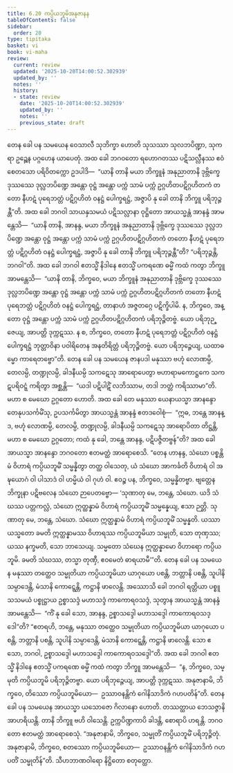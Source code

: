 ```yaml
---
title: 6.20 ကပ္ပိယဘူမိအနုဇာနန
tableOfContents: false
sidebar:
  order: 20
type: tipitaka
basket: vi
book: vi-maha
review:
  current: review
  updated: '2025-10-20T14:00:52.302939'
  updated_by: ''
  notes: ''
  history:
  - state: review
    date: '2025-10-20T14:00:52.302939'
    updated_by: ''
    notes: ''
    previous_state: draft
---
```



<DynamicBreadcrumb />


<ReviewStatus review={frontmatter.review} showDetails={true} />

<HypothesisAnnotation frontmatter={frontmatter} />

<Division number="295" book="vi-maha" e="ch" v="3" p="335">

<Paragraph number="1334" book="vi-maha">
တေန ခေါ ပန သမယေန ဝေသာလီ သုဘိက္ခာ ဟောတိ သုသဿာ သုလဘပိဏ္ဍာ, သုကရာ ဥဉ္ဆေန ပဂ္ဂဟေန ယာပေတုံ. အထ ခေါ ဘဂဝတော ရဟောဂတဿ ပဋိသလ္လီနဿ ဧဝံ စေတသော ပရိဝိတက္ကော ဥဒပါဒိ—  “ယာနိ တာနိ မယာ ဘိက္ခူနံ အနုညာတာနိ ဒုဗ္ဘိက္ခေ ဒုဿဿေ ဒုလ္လဘပိဏ္ဍေ အန္တော ဝုဋ္ဌံ အန္တော ပက္ကံ သာမံ ပက္ကံ ဥဂ္ဂဟိတပဋိဂ္ဂဟိတကံ တတော နီဟဋံ ပုရေဘတ္တံ ပဋိဂ္ဂဟိတံ ဝနဋ္ဌံ ပေါက္ခရဋ္ဌံ, အဇ္ဇာပိ နု ခေါ တာနိ ဘိက္ခူ ပရိဘုဉ္ဇန္တီ”တိ. အထ ခေါ ဘဂဝါ သာယနှသမယံ ပဋိသလ္လာနာ ဝုဋ္ဌိတော အာယသ္မန္တံ အာနန္ဒံ အာမန္တေသိ—  “ယာနိ တာနိ, အာနန္ဒ, မယာ ဘိက္ခူနံ အနုညာတာနိ ဒုဗ္ဘိက္ခေ ဒုဿဿေ ဒုလ္လဘပိဏ္ဍေ အန္တော ဝုဋ္ဌံ အန္တော ပက္ကံ သာမံ ပက္ကံ ဥဂ္ဂဟိတပဋိဂ္ဂဟိတကံ တတော နီဟဋံ ပုရေဘတ္တံ ပဋိဂ္ဂဟိတံ ဝနဋ္ဌံ ပေါက္ခရဋ္ဌံ, အဇ္ဇာပိ နု ခေါ တာနိ ဘိက္ခူ ပရိဘုဉ္ဇန္တီ”တိ? “ပရိဘုဉ္ဇန္တိ, ဘဂဝါ”တိ.
</Paragraph>

<Paragraph number="1335" book="vi-maha">
အထ ခေါ ဘဂဝါ ဧတသ္မိံ နိဒါနေ ဧတသ္မိံ ပကရဏေ ဓမ္မိံ ကထံ ကတွာ ဘိက္ခူ အာမန္တေသိ—  “ယာနိ တာနိ, ဘိက္ခဝေ, မယာ ဘိက္ခူနံ အနုညာတာနိ ဒုဗ္ဘိက္ခေ ဒုဿဿေ ဒုလ္လဘပိဏ္ဍေ အန္တော ဝုဋ္ဌံ အန္တော ပက္ကံ သာမံ ပက္ကံ ဥဂ္ဂဟိတပဋိဂ္ဂဟိတကံ တတော နီဟဋံ ပုရေဘတ္တံ ပဋိဂ္ဂဟိတံ ဝနဋ္ဌံ ပေါက္ခရဋ္ဌံ, တာနာဟံ အဇ္ဇတဂ္ဂေ ပဋိက္ခိပါမိ. န, ဘိက္ခဝေ, အန္တော ဝုဋ္ဌံ အန္တော ပက္ကံ သာမံ ပက္ကံ ဥဂ္ဂဟိတပဋိဂ္ဂဟိတကံ ပရိဘုဉ္ဇိတဗ္ဗံ. ယော ပရိဘုဉ္ဇေယျ, အာပတ္တိ ဒုက္ကဋဿ. န စ, ဘိက္ခဝေ, တတော နီဟဋံ ပုရေဘတ္တံ ပဋိဂ္ဂဟိတံ ဝနဋ္ဌံ ပေါက္ခရဋ္ဌံ ဘုတ္တာဝိနာ ပဝါရိတေန အနတိရိတ္တံ ပရိဘုဉ္ဇိတဗ္ဗံ. ယော ပရိဘုဉ္ဇေယျ, ယထာဓမ္မော ကာရေတဗ္ဗော”တိ.
</Paragraph>

<Paragraph number="1336" book="vi-maha">
တေန ခေါ ပန သမယေန ဇာနပဒါ မနုဿာ ဗဟုံ လောဏမ္ပိ, တေလမ္ပိ, တဏ္ဍုလမ္ပိ, ခါဒနီယမ္ပိ သကဋေသု အာရောပေတွာ ဗဟာရာမကောဋ္ဌကေ သကဋပရိဝဋ္ဋံ ကရိတွာ အစ္ဆန္တိ—  “ယဒါ ပဋိပါဋိံ လဘိဿာမ, တဒါ ဘတ္တံ ကရိဿာမာ”တိ. မဟာ စ မေဃော ဥဂ္ဂတော ဟောတိ. အထ ခေါ တေ မနုဿာ ယေနာယသ္မာ အာနန္ဒော တေနုပသင်္ကမိံသု, ဥပသင်္ကမိတွာ အာယသ္မန္တံ အာနန္ဒံ ဧတဒဝေါစုံ—  “ဣဓ, ဘန္တေ အာနန္ဒ, ဗဟုံ လောဏမ္ပိ, တေလမ္ပိ, တဏ္ဍုလမ္ပိ, ခါဒနီယမ္ပိ သကဋေသု အာရောပိတာ တိဋ္ဌန္တိ, မဟာ စ မေဃော ဥဂ္ဂတော; ကထံ နု ခေါ, ဘန္တေ အာနန္ဒ, ပဋိပဇ္ဇိတဗ္ဗန်”တိ? အထ ခေါ အာယသ္မာ အာနန္ဒော ဘဂဝတော ဧတမတ္ထံ အာရောစေသိ. “တေန ဟာနန္ဒ, သံဃော ပစ္စန္တိမံ ဝိဟာရံ ကပ္ပိယဘူမိံ သမ္မန္နိတွာ တတ္ထ ဝါသေတု, ယံ သံဃော အာကင်္ခတိ ဝိဟာရံ ဝါ အဍ္ဎယောဂံ ဝါ ပါသာဒံ ဝါ ဟမ္မိယံ ဝါ ဂုဟံ ဝါ. ဧဝဉ္စ ပန, ဘိက္ခဝေ, သမ္မန္နိတဗ္ဗာ. ဗျတ္တေန ဘိက္ခုနာ ပဋိဗလေန သံဃော ဉာပေတဗ္ဗော—
</Paragraph>

<Paragraph number="1337" book="vi-maha">
‘သုဏာတု မေ, ဘန္တေ, သံဃော. ယဒိ သံဃဿ ပတ္တကလ္လံ, သံဃော ဣတ္ထန္နာမံ ဝိဟာရံ ကပ္ပိယဘူမိံ သမ္မန္နေယျ, ဧသာ ဉတ္တိ.
</Paragraph>

<Paragraph number="1338" book="vi-maha">
သုဏာတု မေ, ဘန္တေ, သံဃော. သံဃော ဣတ္ထန္နာမံ ဝိဟာရံ ကပ္ပိယဘူမိံ သမ္မန္နတိ. ယဿာယသ္မတော ခမတိ ဣတ္ထန္နာမဿ ဝိဟာရဿ ကပ္ပိယဘူမိယာ သမ္မုတိ, သော တုဏှဿ; ယဿ နက္ခမတိ, သော ဘာသေယျ.
</Paragraph>

<Paragraph number="1339" book="vi-maha">
သမ္မတော သံဃေန ဣတ္ထန္နာမော ဝိဟာရော ကပ္ပိယဘူမိ. ခမတိ သံဃဿ, တသ္မာ တုဏှီ, ဧဝမေတံ ဓာရယာမီ’”တိ.
</Paragraph>

<Paragraph number="1340" book="vi-maha">
တေန ခေါ ပန သမယေန မနုဿာ တတ္ထေဝ သမ္မုတိယာ ကပ္ပိယဘူမိယာ ယာဂုယော ပစန္တိ, ဘတ္တာနိ ပစန္တိ, သူပါနိ သမ္ပာဒေန္တိ, မံသာနိ ကောဋ္ဋေန္တိ, ကဋ္ဌာနိ ဖာလေန္တိ. အဿောသိ ခေါ ဘဂဝါ ရတ္တိယာ ပစ္စူသသမယံ ပစ္စုဋ္ဌာယ ဥစ္စာသဒ္ဒံ မဟာသဒ္ဒံ ကာကောရဝသဒ္ဒံ, သုတွာန အာယသ္မန္တံ အာနန္ဒံ အာမန္တေသိ—  “ကိံ နု ခေါ သော, အာနန္ဒ, ဥစ္စာသဒ္ဒေါ မဟာသဒ္ဒေါ ကာကောရဝသဒ္ဒေါ”တိ? “ဧတရဟိ, ဘန္တေ, မနုဿာ တတ္ထေဝ သမ္မုတိယာ ကပ္ပိယဘူမိယာ ယာဂုယော ပစန္တိ, ဘတ္တာနိ ပစန္တိ, သူပါနိ သမ္ပာဒေန္တိ, မံသာနိ ကောဋ္ဋေန္တိ, ကဋ္ဌာနိ ဖာလေန္တိ. သော ဧသော, ဘဂဝါ, ဥစ္စာသဒ္ဒေါ မဟာသဒ္ဒေါ ကာကောရဝသဒ္ဒေါ”တိ. အထ ခေါ ဘဂဝါ ဧတသ္မိံ နိဒါနေ ဧတသ္မိံ ပကရဏေ ဓမ္မိံ ကထံ ကတွာ ဘိက္ခူ အာမန္တေသိ—  “န, ဘိက္ခဝေ, သမ္မုတိ ကပ္ပိယဘူမိ ပရိဘုဉ္ဇိတဗ္ဗာ. ယော ပရိဘုဉ္ဇေယျ, အာပတ္တိ ဒုက္ကဋဿ. အနုဇာနာမိ, ဘိက္ခဝေ, တိဿော ကပ္ပိယဘူမိယော—  ဥဿာဝနန္တိကံ ဂေါနိသာဒိကံ ဂဟပတိန်”တိ.
</Paragraph>

<Paragraph number="1341" book="vi-maha">
တေန ခေါ ပန သမယေန အာယသ္မာ ယသောဇော ဂိလာနော ဟောတိ. တဿတ္ထာယ ဘေသဇ္ဇာနိ အာဟရိယန္တိ. တာနိ ဘိက္ခူ ဗဟိ ဝါသေန္တိ. ဥက္ကပိဏ္ဍကာပိ ခါဒန္တိ, စောရာပိ ဟရန္တိ. ဘဂဝတော ဧတမတ္ထံ အာရောစေသုံ. “အနုဇာနာမိ, ဘိက္ခဝေ, သမ္မုတိံ ကပ္ပိယဘူမိံ ပရိဘုဉ္ဇိတုံ. အနုဇာနာမိ, ဘိက္ခဝေ, စတဿော ကပ္ပိယဘူမိယော—  ဥဿာဝနန္တိကံ ဂေါနိသာဒိကံ ဂဟပတိံ သမ္မုတိန်”တိ.

</Paragraph>
</Division>

<Paragraph number="1342" type="center" book="vi-maha">
သီဟဘာဏဝါရော နိဋ္ဌိတော စတုတ္ထော.
</Paragraph>